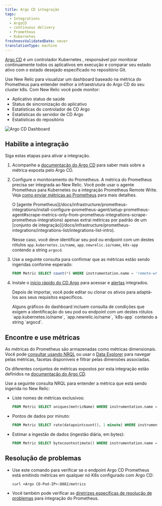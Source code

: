 ```yaml
---
title: Argo CD integração
tags:
  - Integrations
  - ArgoCD
  - continuous delivery
  - Prometheus
  - Kubernetes
freshnessValidatedDate: never
translationType: machine
---
```


[Argo CD](https://argoproj.github.io/) é um controlador Kubernetes , responsável por monitorar continuamente todos os aplicativos em execução e comparar seu estado ativo com o estado desejado especificado no repositório Git.

Use New Relic para visualizar um dashboard baseado na métrica do Prometheus para entender melhor a infraestrutura do Argo CD do seu cluster k8s. Com New Relic você pode monitor:

* Aplicativo status de saúde
* Status de sincronização do aplicativo
* Estatísticas do controlador de CD Argo
* Estatísticas do servidor de CD Argo
* Estatísticas do repositório

<img
  title="Argo CD Dashboard"
  alt="Argo CD Dashboard"
  src="/images/kubernetes_screenshot-argocd-dashboard.webp"
/>

## Habilite a integração

Siga estas etapas para ativar a integração.

1. Acompanhe a [documentação do Argo CD](https://argo-cd.readthedocs.io/en/stable/operator-manual/metrics/) para saber mais sobre a métrica exposta pelo Argo CD.

2. Configure o monitoramento do Prometheus. A métrica do Prometheus precisa ser integrada ao New Relic. Você pode usar o agente Prometheus para Kubernetes ou a integração Prometheus Remote Write. Veja [como enviar métricas ao Prometheus](/docs/infrastructure/prometheus-integrations/get-started/send-prometheus-metric-data-new-relic/) para mais detalhes.

   <Callout variant="important">
     O [agente Prometheus](/docs/infrastructure/prometheus-integrations/install-configure-prometheus-agent/setup-prometheus-agent#scrape-metrics-only-from-prometheus-integrations-scrape-prometheus-integrations) apenas extrai métricas por padrão de um [conjunto de integração](/docs/infrastructure/prometheus-integrations/integrations-list/integrations-list-intro).

     Nesse caso, você deve identificar seu pod ou endpoint com um destes rótulos `app.kubernetes.io/name`, `app.newrelic.io/name`, `k8s-app` contendo a string `argocd`.
   </Callout>

3. Use a seguinte consulta para confirmar que as métricas estão sendo ingeridas conforme esperado:

   ```sql
   FROM Metric SELECT count(*) WHERE instrumentation.name = 'remote-write' AND metricName LIKE 'argocd_%' FACET metricName LIMIT MAX
   ```

4. Instale o [início rápido do CD Argo](https://newrelic.com/instant-observability/argocd-quickstart) para acessar <InlinePopover type="dashboards"/>e [alertas](/docs/alerts-applied-intelligence/new-relic-alerts/learn-alerts/introduction-alerts/) integrados.

   Depois de importar, você pode editar ou clonar os ativos para adaptá-los aos seus requisitos específicos.

   <Callout variant="important">
     Alguns gráficos do dashboard incluem consulta de condições que exigem a identificação do seu pod ou endpoint com um destes rótulos `app.kubernetes.io/name`, `app.newrelic.io/name`, `k8s-app` contendo a string `argocd`.
   </Callout>

## Encontre e use métricas

As métricas do Prometheus são armazenadas como métricas dimensionais. Você pode [consultar usando NRQL](/docs/telemetry-data-platform/get-data/apis/query-metric-data-type/) ou usar o [Data Explorer](/docs/query-your-data/explore-query-data/browse-data/introduction-data-explorer/) para navegar pelas métricas, facetas disponíveis e filtrar pelas dimensões associadas.

Os diferentes conjuntos de métricas expostos por esta integração estão definidos na [documentação do Argo CD](https://argo-cd.readthedocs.io/en/stable/operator-manual/metrics/).

Use a seguinte consulta NRQL para entender a métrica que está sendo ingerida no New Relic:

* Liste nomes de métricas exclusivos:

  ```sql
  FROM Metric SELECT uniques(metricName) WHERE instrumentation.name = 'remote-write' AND metricName LIKE 'argocd_%' LIMIT MAX
  ```

* Pontos de dados por minuto:

  ```sql
  FROM Metric SELECT rate(datapointcount(), 1 minute) WHERE instrumentation.name = 'remote-write' AND metricName LIKE 'argocd_%' LIMIT MAX
  ```

* Estimar a ingestão de dados (ingestão diária, em bytes):

  ```sql
  FROM Metric SELECT bytecountestimate() WHERE instrumentation.name = 'remote-write' AND metricName LIKE 'argocd_%' SINCE 1 day ago
  ```

## Resolução de problemas

* Use este comando para verificar se o endpoint Argo CD Prometheus está emitindo métricas em qualquer nó K8s configurado com Argo CD:

  ```
  curl <Argo CD-Pod-IP>:8082/metrics
  ```

* Você também pode verificar as [diretrizes específicas de resolução de problemas](/docs/infrastructure/prometheus-integrations/install-configure-prometheus-agent/troubleshooting-guide/) para integração do Prometheus.

